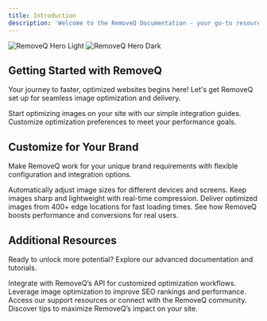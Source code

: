 ```yaml
---
title: Introduction
description: 'Welcome to the RemoveQ Documentation - your go-to resource for optimizing images and enhancing website performance'
---
```


<img
  className="block dark:hidden"
  src="/images/hero-light-removeq.svg"
  alt="RemoveQ Hero Light"
/>
<img
  className="hidden dark:block"
  src="/images/hero-dark-removeq.svg"
  alt="RemoveQ Hero Dark"
/>

## Getting Started with RemoveQ

Your journey to faster, optimized websites begins here! Let's get RemoveQ set up for seamless image optimization and delivery.

<CardGroup cols={2}>
  <Card
    title="Set Up RemoveQ"
    icon="cogs"
    href="https://removeq.com/docs/setup"
  >
    Start optimizing images on your site with our simple integration guides.
  </Card>
  <Card
    title="Manage Settings"
    icon="sliders"
    href="https://removeq.com/docs/settings"
  >
    Customize optimization preferences to meet your performance goals.
  </Card>
</CardGroup>

## Customize for Your Brand

Make RemoveQ work for your unique brand requirements with flexible configuration and integration options.

<CardGroup cols={2}>
  <Card
    title="Adaptive Resizing"
    icon="expand"
    href="https://removeq.com/docs/adaptive-resizing"
  >
    Automatically adjust image sizes for different devices and screens.
  </Card>
  <Card
    title="Real-Time Optimization"
    icon="rocket"
    href="https://removeq.com/docs/real-time-optimization"
  >
    Keep images sharp and lightweight with real-time compression.
  </Card>
  <Card
    title="Edge CDN Delivery"
    icon="globe"
    href="https://removeq.com/docs/cdn-delivery"
  >
    Deliver optimized images from 400+ edge locations for fast loading times.
  </Card>
  <Card
    title="User Case Studies"
    icon="chart-line"
    href="https://removeq.com/case-studies"
  >
    See how RemoveQ boosts performance and conversions for real users.
  </Card>
</CardGroup>

## Additional Resources

Ready to unlock more potential? Explore our advanced documentation and tutorials.

<CardGroup cols={2}>
  <Card
    title="API Reference"
    icon="code"
    href="https://removeq.com/docs/api"
  >
    Integrate with RemoveQ’s API for customized optimization workflows.
  </Card>
  <Card
    title="Optimize SEO"
    icon="search"
    href="https://removeq.com/docs/seo-tips"
  >
    Leverage image optimization to improve SEO rankings and performance.
  </Card>
  <Card
    title="Support & Community"
    icon="users"
    href="https://removeq.com/support"
  >
    Access our support resources or connect with the RemoveQ community.
  </Card>
  <Card
    title="Best Practices"
    icon="star"
    href="https://removeq.com/docs/best-practices"
  >
    Discover tips to maximize RemoveQ’s impact on your site.
  </Card>
</CardGroup>
